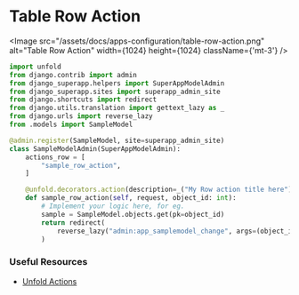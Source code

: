 
# Table Row Action

<Image src="/assets/docs/apps-configuration/table-row-action.png" alt="Table Row Action" width={1024} height={1024} className={'mt-3'} />

```py filename="superapp/apps/<app_name>/admin.py"
import unfold
from django.contrib import admin
from django_superapp.helpers import SuperAppModelAdmin
from django_superapp.sites import superapp_admin_site
from django.shortcuts import redirect
from django.utils.translation import gettext_lazy as _
from django.urls import reverse_lazy
from .models import SampleModel

@admin.register(SampleModel, site=superapp_admin_site)
class SampleModelAdmin(SuperAppModelAdmin):
    actions_row = [
        "sample_row_action",
    ]

    @unfold.decorators.action(description=_("My Row action title here"))
    def sample_row_action(self, request, object_id: int):
        # Implement your logic here, for eg.
        sample = SampleModel.objects.get(pk=object_id)
        return redirect(
            reverse_lazy("admin:app_samplemodel_change", args=(object_id,))
        )
```
### Useful Resources

- [Unfold Actions](https://github.com/unfoldadmin/django-unfold?tab=readme-ov-file#actions)
